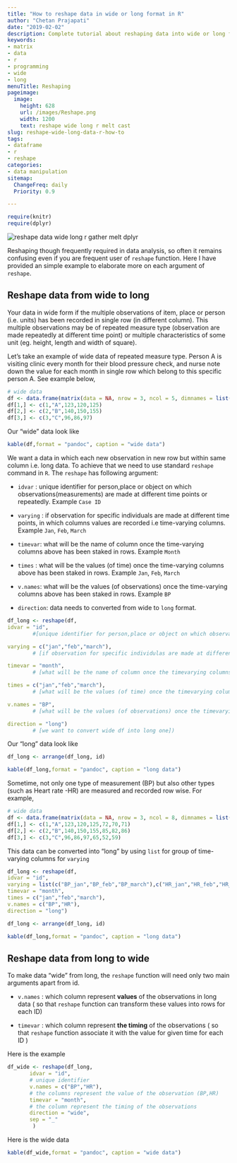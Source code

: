 ```yaml
---
title: "How to reshape data in wide or long format in R"
author: "Chetan Prajapati"
date: "2019-02-02"
description: Complete tutorial about reshaping data into wide or long format using standard r reshape function.
keywords: 
- matrix
- data
- r
- programming
- wide
- long
menuTitle: Reshaping
pageimage:
  image:
    height: 628
    url: /images/Reshape.png
    width: 1200
    text: reshape wide long r melt cast
slug: reshape-wide-long-data-r-how-to
tags:
- dataframe
- r
- reshape
categories: 
- data manipulation
sitemap:
  ChangeFreq: daily
  Priority: 0.9

---
```

```r
require(knitr)
require(dplyr)
```

<img alt="reshape data wide long r gather melt dplyr" src="/images/Reshape.png" />

Reshaping though frequently required in data analysis, so often it remains confusing even if you are frequent  user of `reshape` function. Here I have provided an simple example to elaborate more on each argument of `reshape`. 


## Reshape data from wide to long

Your data in wide form if the multiple observations of item, place or person (i.e. units) has been recorded in single row (in different column). This multiple observations may be of repeated measure type (observation are made repeatedly at different time point) or multiple characteristics of some unit (eg. height, length and width of square). 

Let's take an example of wide data of repeated measure type. Person A is visiting clinic every month for their blood pressure check, and nurse note down the value for each month in single row which belong to this specific person A. See example below,


```r
# wide data
df <- data.frame(matrix(data = NA, nrow = 3, ncol = 5, dimnames = list(NULL, paste0(c("id","name","jan","feb","march")))))
df[1,] <- c(1,"A",123,120,125)
df[2,] <- c(2,"B",140,150,155)
df[3,] <- c(3,"C",96,86,97)
```

Our "wide" data look like

```r
kable(df,format = "pandoc", caption = "wide data")
```

We want a data in which each new observation in new row but within same column i.e. long data. To achieve that we need to use standard `reshape` command in `R`. The `reshape` has following argument:

+ `idvar` : unique identifier for person,place or object on which observations(measurements) are made at different time points or repeatedly. Example `Case ID`

+ `varying` :  if observation for specific individuals are made at different time points, in which columns values are recorded i.e time-varying columns. Example `Jan`, `Feb`, `March`

+ `timevar`: what will be the name of column once the time-varying columns above has been staked in rows. Example `Month` 

+ `times` : what will be the values (of time) once the time-varying columns above has been staked in rows. Example  `Jan`, `Feb`, `March`

+ `v.names`: what will be the values (of observations) once the time-varying columns above has been staked in rows. Example `BP`

+ `direction`: data needs to converted from wide to `long` format.


```r
df_long <- reshape(df,
idvar = "id",  
        #[unique identifier for person,place or object on which observations(measurments) are made at different time points or repeatedly]

varying = c("jan","feb","march"),  
        # [if observation for specific individulas are made at different time points, in which columns values are recorded i.e time-varying columns ]

timevar = "month", 
        # [what will be the name of column once the timevarying columns above has been staked in rows]

times = c("jan","feb","march"),
        # [what will be the values (of time) once the timevarying columns above has been staked in rows]

v.names = "BP", 
        # [what will be the values (of observations) once the timevarying columns above has been staked in rows]

direction = "long")   
        # [we want to convert wide df into long one])
```

Our "long" data look like

```r
df_long <- arrange(df_long, id)

kable(df_long,format = "pandoc", caption = "long data")
```

Sometime, not only one type of measurement (BP) but also other types (such as Heart rate -HR) are measured and recorded row wise. For example,

```r
# wide data
df <- data.frame(matrix(data = NA, nrow = 3, ncol = 8, dimnames = list(NULL, paste0(c("id","name","BP_jan","BP_feb","BP_march","HR_jan","HR_feb","HR_march")))))
df[1,] <- c(1,"A",123,120,125,72,70,71)
df[2,] <- c(2,"B",140,150,155,85,82,86)
df[3,] <- c(3,"C",96,86,97,65,52,59)
```

This data can be converted into "long" by using `list` for group of time-varying columns for `varying`


```r
df_long <- reshape(df,
idvar = "id",  
varying = list(c("BP_jan","BP_feb","BP_march"),c("HR_jan","HR_feb","HR_march") ),  
timevar = "month", 
times = c("jan","feb","march"),
v.names = c("BP","HR"), 
direction = "long")   
```


```r
df_long <- arrange(df_long, id)
```

```r
kable(df_long,format = "pandoc", caption = "long data")
```


## Reshape data from long to wide

To make data "wide" from long, the `reshape` function will need only two main arguments apart from id. 

+ `v.names` : which column represent **values** of the observations in long data ( so that `reshape` function can transform these values into rows for each ID)

+ `timevar` : which column represent **the timing** of the observations ( so that `reshape` function associate it with the value for given time for each ID )

Here is the example

```r
df_wide <- reshape(df_long,
       idvar = "id",
       # unique identifier
       v.names = c("BP","HR"),
       # the columns represent the value of the observation (BP,HR)
       timevar = "month",
       # the column represent the timing of the observations
       direction = "wide",
       sep = "_"
        )
```

Here is the wide data

```r
kable(df_wide,format = "pandoc", caption = "wide data")
```

